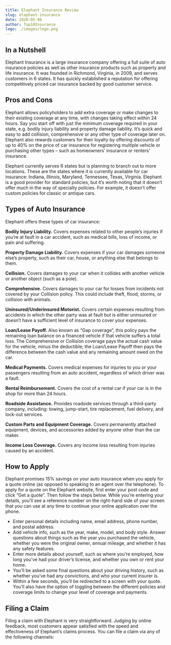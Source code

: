 ```yaml
---
title: Elephant Insurance Review
slug: elaphant-insurance
date: 2020-05-06
author: Top10Insurance
logo: ./images/logo.png
---
```


## In a Nutshell

Elephant Insurance is a large insurance company offering a full suite of auto insurance policies as well as other insurance products such as property and life insurance. It was founded in Richmond, Virginia, in 2009, and serves customers in 6 states. It has quickly established a reputation for offering competitively priced car insurance backed by good customer service.

## Pros and Cons

Elephant allows policyholders to add extra coverage or make changes to their existing coverage at any time, with changes taking effect within 24 hours. Say you start off with just the minimum coverage required in your state, e.g. bodily injury liability and property damage liability. It’s quick and easy to add collision, comprehensive or any other type of coverage later on. Elephant also rewards customers for their loyalty by offering discounts of up to 40% on the price of car insurance for registering multiple vehicle or purchasing other types – such as homeowners’ insurance or renters’ insurance.

Elephant currently serves 6 states but is planning to branch out to more locations. These are the states where it is currently available for car insurance: Indiana, Illinois, Maryland, Tennessee, Texas, Virginia. Elephant is a good provider for standard policies, but it’s worth noting that it doesn’t offer much in the way of specialty policies. For example, it doesn’t offer custom policies for classic or antique cars.

## Types of Auto Insurance

Elephant offers these types of car insurance:

**Bodily Injury Liability.** Covers expenses related to other people’s injuries if you’re at fault in a car accident, such as medical bills, loss of income, or pain and suffering.

**Property Damage Liability.** Covers expenses if your car damages someone else’s property, such as their car, house, or anything else that belongs to them.

**Collision.** Covers damages to your car when it collides with another vehicle or another object (such as a pole).

**Comprehensive.** Covers damages to your car for losses from incidents not covered by your Collision policy. This could include theft, flood, storms, or collision with animals.

**Uninsured/Underinsured Motorist.** Covers certain expenses resulting from accidents in which the other party was at fault but is either uninsured or doesn’t have a sufficient level of insurance to cover your expenses.

**Loan/Lease Payoff.** Also known as “Gap coverage”, this policy pays the remaining loan balance on a financed vehicle if that vehicle suffers a total loss. The Comprehensive or Collision coverage pays the actual cash value for the vehicle, minus the deductible; the Loan/Lease Payoff then pays the difference between the cash value and any remaining amount owed on the car.

**Medical Payments.** Covers medical expenses for injuries to you or your passengers resulting from an auto accident, regardless of which driver was a fault.

**Rental Reimbursement.** Covers the cost of a rental car if your car is in the shop for more than 24 hours.

**Roadside Assistance.** Provides roadside services through a third-party company, including: towing, jump-start, tire replacement, fuel delivery, and lock-out services.

**Custom Parts and Equipment Coverage.** Covers permanently attached equipment, devices, and accessories added by anyone other than the car maker.

**Income Loss Coverage.** Covers any income loss resulting from injuries caused by an accident.

## How to Apply

Elephant promises 15% savings on your auto insurance when you apply for a quote online (as opposed to speaking to an agent over the telephone). To apply for a quote on the Elephant website, first enter your post code and click “Get a quote”. Then follow the steps below. While you’re entering your details, you’ll see a reference number on the right-hand side of your screen that you can use at any time to continue your online application over the phone.

- Enter personal details including name, email address, phone number, and postal address.
- Add vehicle info, such as the year, make, model, and body style. Answer questions about things such as the year you purchased the vehicle, whether you were the original owner, annual mileage, and whether it has any safety features.
- Enter more details about yourself, such as where you’re employed, how long you’ve had your driver’s license, and whether you own or rent your home.
- You’ll be asked some final questions about your driving history, such as whether you’ve had any convictions, and who your current insurer is.
- Within a few seconds, you’ll be redirected to a screen with your quote. You’ll also have the option of toggling between the different policies and coverage limits to change your level of coverage and payments.

## Filing a Claim

Filing a claim with Elephant is very straightforward. Judging by online feedback, most customers appear satisfied with the speed and effectiveness of Elephant’s claims process. You can file a claim via any of the following channels:
